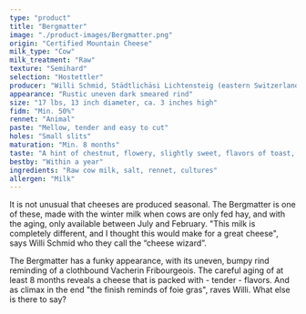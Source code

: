 ```yaml
---
type: "product"
title: "Bergmatter"
image: "./product-images/Bergmatter.png"
origin: "Certified Mountain Cheese"
milk_type: "Cow"
milk_treatment: "Raw"
texture: "Semihard"
selection: "Hostettler"
producer: "Willi Schmid, Städtlichäsi Lichtensteig (eastern Switzerland)"
appearance: "Rustic uneven dark smeared rind"
size: "17 lbs, 13 inch diameter, ca. 3 inches high"
fidm: "Min. 50%"
rennet: "Animal"
paste: "Mellow, tender and easy to cut"
holes: "Small slits"
maturation: "Min. 8 months"
taste: "A hint of chestnut, flowery, slightly sweet, flavors of toast, strong but not spicy"
bestby: "Within a year"
ingredients: "Raw cow milk, salt, rennet, cultures"
allergen: "Milk"
---
```


It is not unusual that cheeses are produced seasonal. The Bergmatter is one of these, made with the winter milk when cows are only fed hay, and with the aging, only available between July and February. "This milk is completely different, and I thought this would make for a great cheese", says Willi Schmid who they call the “cheese wizard”. 

The Bergmatter has a funky appearance, with its uneven, bumpy rind reminding of a clothbound Vacherin Fribourgeois. The careful aging of at least 8 months reveals a cheese that is packed with - tender - flavors. And as climax in the end "the finish reminds of foie gras", raves Willi. What else is there to say?